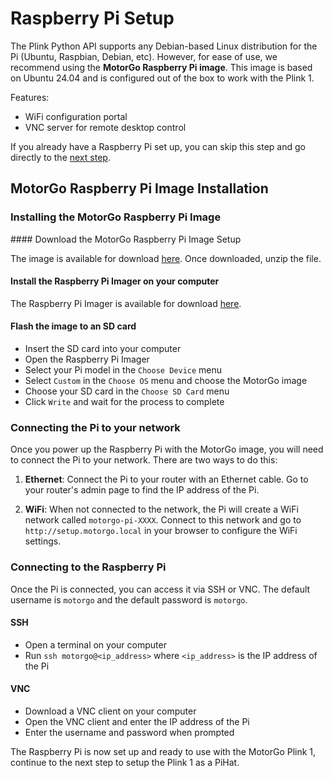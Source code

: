 
# Raspberry Pi Setup

The Plink Python API supports any Debian-based Linux distribution for the Pi (Ubuntu, Raspbian, Debian, etc). However, for ease of use, we recommend using the **MotorGo Raspberry Pi image**. This image is based on Ubuntu 24.04 and is configured out of the box to work with the Plink 1.

Features:
* WiFi configuration portal
* VNC server for remote desktop control


If you already have a Raspberry Pi set up, you can skip this step and go directly to the [next step](/motorgo_plink_1/pihat/pi_setup).

## MotorGo Raspberry Pi Image Installation

### Installing the MotorGo Raspberry Pi Image

<Steps>
#### Download the MotorGo Raspberry Pi Image Setup

The image is available for download [here](/broken_link). Once downloaded, unzip the file.

#### Install the Raspberry Pi Imager on your computer

The Raspberry Pi Imager is available for download [here](https://www.raspberrypi.org/software/).

#### Flash the image to an SD card
* Insert the SD card into your computer
* Open the Raspberry Pi Imager
* Select your Pi model in the `Choose Device` menu
* Select `Custom` in the `Choose OS` menu and choose the MotorGo image
* Choose your SD card in the `Choose SD Card` menu
* Click `Write` and wait for the process to complete
</Steps>

### Connecting the Pi to your network
Once you power up the Raspberry Pi with the MotorGo image, you will need to connect the Pi to your network. There are two ways to do this:

1. **Ethernet**: Connect the Pi to your router with an Ethernet cable. Go to your router's admin page to find the IP address of the Pi.

2.  **WiFi**: When not connected to the network, the Pi will create a WiFi network called `motorgo-pi-XXXX`. Connect to this network and go to `http://setup.motorgo.local` in your browser to configure the WiFi settings.



### Connecting to the Raspberry Pi

Once the Pi is connected, you can access it via SSH or VNC. The default username is `motorgo` and the default password is `motorgo`.

#### SSH
* Open a terminal on your computer
* Run `ssh motorgo@<ip_address>` where `<ip_address>` is the IP address of the Pi

#### VNC
* Download a VNC client on your computer
* Open the VNC client and enter the IP address of the Pi
* Enter the username and password when prompted


The Raspberry Pi is now set up and ready to use with the MotorGo Plink 1, continue to the next step to setup the Plink 1 as a PiHat.